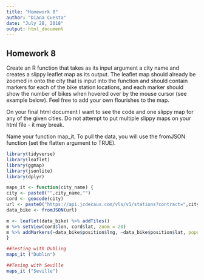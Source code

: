 ```yaml
---
title: "Homework 8"
author: "Diana Cuesta"
date: "July 28, 2018"
output: html_document
---
```



## Homework 8
Create an R function that takes as its input argument a city name and creates a slippy leaflet map as its output. The leaflet map should already be zoomed in onto the city that is input into the function and should contain markers for each of the bike station locations, and each marker should show the number of bikes when hovered over by the mouse cursor (see example below). Feel free to add your own flourishes to the map.

On your final html document I want to see the code and one slippy map for any of the given cities. Do not attempt to put multiple slippy maps on your html file - it may break.

Name your function map_it. To pull the data, you will use the fromJSON function (set the flatten argument to TRUE).

```r
library(tidyverse)
library(leaflet)
library(ggmap)
library(jsonlite)
library(dplyr)

maps_it <- function(city_name) {
city <- paste0("",city_name,"")
cord <- geocode(city)  
url <- paste0("https://api.jcdecaux.com/vls/v1/stations?contract=",city_name,"&apiKey=9d2f84692667db73003bc253006f4ef90d889fb0")
data_bike <- fromJSON(url)

m <- leaflet(data_bike) %>% addTiles() 
m %>% setView(cord$lon, cord$lat, zoom = 20)
m %>% addMarkers(~data_bike$position$lng, ~data_bike$position$lat, popup=~data_bike$number, label=~data_bike$number, options = markerOptions(riseOnHover = TRUE))
}

##Testing with Dubling
maps_it ("Dublin")

##Tesing with Seville
maps_it ("Seville")
```


